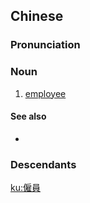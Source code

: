 {{also|雇員|雇员}}
==Chinese==
{{zh-forms|s=雇员|t2=雇員}}

===Pronunciation===
{{zh-pron
|m=gùyuán
|c=gu3 jyun4
|mn=kò͘-oân
|cat=n
}}

===Noun===
{{zh-noun}}

# [[employee]]

====See also====
* {{zh-l|僱主}}

===Descendants===
{{CJKV||j=雇員|こいん|고원|h=雇員}}

{{zh-cat|Advanced}}

[[ku:僱員]]